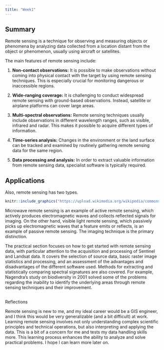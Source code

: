 ```yaml
---
title: "Week1"
---
```


## Summary

Remote sensing is a technique for observing and measuring objects or phenomena by analyzing data collected from a location distant from the object or phenomenon, usually using aircraft or satellites.

The main features of remote sensing include:

1.  **Non-contact observations:** It is possible to make observations without coming into physical contact with the target by using remote sensing techniques. This is especially crucial for monitoring dangerous or inaccessible regions.

2.  **Wide-ranging coverage:** It is challenging to conduct widespread remote sensing with ground-based observations. Instead, satellite or airplane platforms can cover large areas.

3.  **Multi-spectral observations:** Remote sensing techniques usually include observations in different wavelength ranges, such as visible, infrared and radar. This makes it possible to acquire different types of information.

4.  **Time-series analysis:** Changes in the environment or the land surface can be tracked and examined by routinely gathering remote sensing data for the same region.

5.  **Data processing and analysis:** In order to extract valuable information from remote sensing data, specialist software is typically required.

## Applications

Also, remote sensing has two types.

```r

knitr::include_graphics("https://upload.wikimedia.org/wikipedia/commons/6/61/Remote_Sensing_Illustration.jpg")
```

Microwave remote sensing is an example of active remote sensing, which actively produces electromagnetic waves and collects reflected signals for imaging. On the other hand, visible light remote sensing, which passively picks up electromagnetic waves that a feature emits or reflects, is an example of passive remote sensing. The imaging technique is the primary distinction.

The practical section focuses on how to get started with remote sensing data, with particular attention to the acquisition and processing of Sentinel and Landsat data. It covers the selection of source data, basic raster image statistics and processing, and an assessment of the advantages and disadvantages of the different software used. Methods for extracting and statistically comparing spectral signatures are also covered. For example, Nagendra's study on biodiversity in 2001 solved some of the problems regarding the inability to identify the underlying areas through remote sensing techniques and their improvement.

## 

Reflections

Remote sensing is new to me, and my ideal career would be a GIS engineer, and I think this would be very generalizable (and a bit difficult) at work. Learning remote sensing involves not only understanding complex scientific principles and technical operations, but also interpreting and applying the data. This is a bit of a concern for me and tests my data handling skills more. This learning process enhances the ability to analyze and solve practical problems. I hope I can learn more later on.
